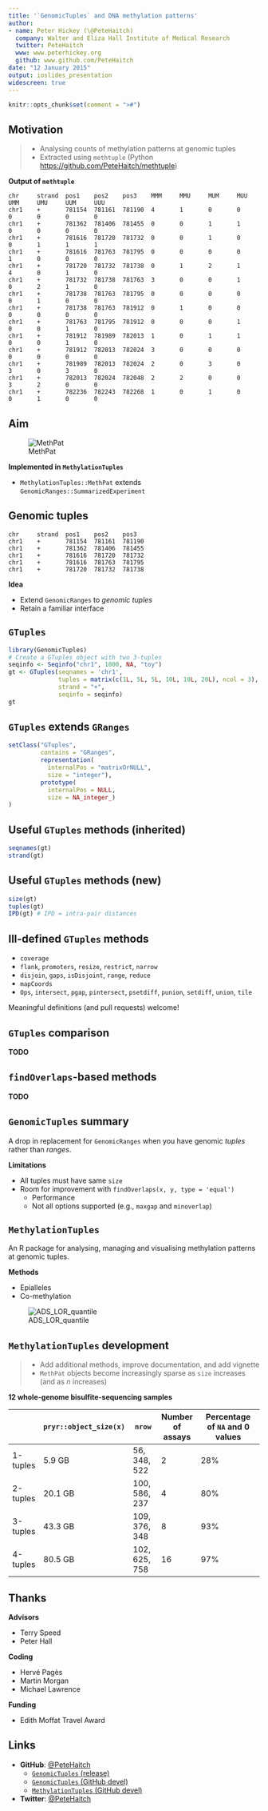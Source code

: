 ```yaml
---
title: '`GenomicTuples` and DNA methylation patterns'
author:
- name: Peter Hickey (\@PeteHaitch)
  company: Walter and Eliza Hall Institute of Medical Research
  twitter: PeteHaitch
  www: www.peterhickey.org
  github: www.github.com/PeteHaitch
date: "12 January 2015"
output: ioslides_presentation
widescreen: true
---
```


```r
knitr::opts_chunk$set(comment = ">#")
```

## Motivation {.smaller .build}

> - Analysing counts of methylation patterns at genomic tuples
> - Extracted using `methtuple` (Python [https://github.com/PeteHaitch/methtuple](https://github.com/PeteHaitch/methtuple))

__Output of `methtuple`__

```
chr     strand  pos1    pos2    pos3    MMM     MMU     MUM     MUU     UMM     UMU     UUM     UUU
chr1    +       781154  781161  781190  4       1       0       0       0       0       0       0
chr1    +       781362  781406  781455  0       0       1       1       0       0       0       0
chr1    +       781616  781720  781732  0       0       1       0       0       1       1       1
chr1    +       781616  781763  781795  0       0       0       0       1       0       0       0
chr1    +       781720  781732  781738  0       1       2       1       4       0       1       0
chr1    +       781732  781738  781763  3       0       0       1       0       2       1       0
chr1    +       781738  781763  781795  0       0       0       0       0       1       0       0
chr1    +       781738  781763  781912  0       1       0       0       0       0       0       0
chr1    +       781763  781795  781912  0       0       0       1       0       0       1       0
chr1    +       781912  781989  782013  1       0       1       1       0       0       1       0
chr1    +       781912  782013  782024  3       0       0       0       0       0       0       0
chr1    +       781989  782013  782024  2       0       3       0       3       0       3       0
chr1    +       782013  782024  782048  2       2       0       0       3       2       0       0
chr1    +       782236  782243  782268  1       0       1       0       0       1       0       0
```

## Aim {.build}

![MethPat](MethPat.png)

__Implemented in `MethylationTuples`__

* `MethylationTuples::MethPat` extends `GenomicRanges::SummarizedExperiment`

## Genomic tuples

```
chr     strand  pos1    pos2    pos3
chr1    +       781154  781161  781190
chr1    +       781362  781406  781455
chr1    +       781616  781720  781732
chr1    +       781616  781763  781795
chr1    +       781720  781732  781738
```

__Idea__

* Extend `GenomicRanges` to _genomic tuples_
* Retain a familiar interface

## `GTuples` 

```r
library(GenomicTuples)
# Create a GTuples object with two 3-tuples
seqinfo <- Seqinfo("chr1", 1000, NA, "toy")
gt <- GTuples(seqnames = 'chr1', 
              tuples = matrix(c(1L, 5L, 5L, 10L, 10L, 20L), ncol = 3), 
              strand = "+", 
              seqinfo = seqinfo)
gt
```

## `GTuples` extends `GRanges`

```r
setClass("GTuples",
         contains = "GRanges",
         representation(
           internalPos = "matrixOrNULL", 
           size = "integer"),
         prototype(
           internalPos = NULL,
           size = NA_integer_)
)
```

## Useful `GTuples` methods (inherited)

```r
seqnames(gt)
strand(gt)
```

## Useful `GTuples` methods (new)

```r
size(gt)
tuples(gt)
IPD(gt) # IPD = intra-pair distances
```

## Ill-defined `GTuples` methods {.build}

* `coverage`
* `flank`, `promoters`, `resize`, `restrict`, `narrow` 
* `disjoin`, `gaps`, `isDisjoint`, `range`, `reduce`
* `mapCoords`
* `Ops`, `intersect`, `pgap`, `pintersect`, `psetdiff`, `punion`, `setdiff`, `union`, `tile`

Meaningful definitions (and pull requests) welcome!

## `GTuples` comparison

__TODO__

## `findOverlaps`-based methods

__TODO__

## `GenomicTuples` summary {.build}

A drop in replacement for `GenomicRanges` when you have genomic _tuples_ rather than _ranges_.

__Limitations__

* All tuples must have same `size`
* Room for improvement with `findOverlaps(x, y, type = 'equal')`
    + Performance
    + Not all options supported (e.g., `maxgap` and `minoverlap`)

## `MethylationTuples` {.build}

An R package for analysing, managing and visualising methylation patterns at genomic tuples.

<div class="columns-2">

__Methods__

* Epialleles
* Co-methylation

![ADS_LOR_quantile](ADS_LOR_quantile.png)

</div>

## `MethylationTuples` development {.build}
> - Add additional methods, improve documentation, and add vignette
> - `MethPat` objects become increasingly sparse as `size` increases (and as $n$ increases)
     
__12 whole-genome bisulfite-sequencing samples__

|          | `pryr::object_size(x)` | `nrow`        | Number of assays | Percentage of `NA` and $0$ values |
|----------|------------------------|---------------|------------------|------------------------------------------|
| 1-tuples | $5.9$ GB               | $56,348,522$  | $2$              | $28\%$                                   |
| 2-tuples | $20.1$ GB              | $100,586,237$ | $4$              | $80\%$                                   |
| 3-tuples | $43.3$ GB              | $109,376,348$ | $8$              | $93\%$                                   |
| 4-tuples | $80.5$ GB              | $102,625,758$ | $16$             | $97\%$                                     |

## Thanks

__Advisors__

* Terry Speed
* Peter Hall

__Coding__

* Hervé Pagès
* Martin Morgan
* Michael Lawrence

__Funding__

* Edith Moffat Travel Award

## Links

* __GitHub__: [\@PeteHaitch](https://github.com/PeteHaitch/)
    + [`GenomicTuples` (release)](http://bioconductor.org/packages/release/bioc/html/GenomicTuples.html)
    + [`GenomicTuples` (GitHub devel)](https://github.com/PeteHaitch/GenomicTuples)
    + [`MethylationTuples` (GitHub devel)](https://github.com/PeteHaitch/MethylationTuples)
* __Twitter__: [\@PeteHaitch](https://twitter.com/PeteHaitch)
